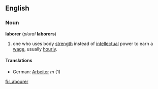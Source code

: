==English==
=== Noun ===
'''laborer''' (''plural'' '''laborers''')
# one who uses body [[strength]] instead of [[intellectual]] power to earn a [[wage]], usually [[hourly]].
====Translations====
*German: [[Arbeiter]] ''m'' (1)

[[fi:Labourer]]